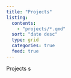 ```yaml
---
title: "Projects"
listing:
  contents: 
    - "projects/*.qmd"
  sort: "date desc"
  type: grid
  categories: true
  feed: true
---
```


Projects s

 
